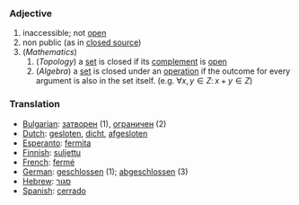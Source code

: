 ===Adjective===

# inaccessible; not [[open]]
# non public (as in [[closed source]])
# (''Mathematics'')
## (''Topology'') a [[set]] is closed if its [[complement]] is [[open]]
## (''Algebra'') a [[set]] is closed under an [[operation]] if the outcome for every argument is also in the set itself. (e.g. <math> \forall x,y \in Z:\, x + y \in Z</math>)

===Translation===
*[[Bulgarian]]: [[затворен]] (1), [[ограничен]] (2)
*[[Dutch]]: [[gesloten]], [[dicht]], [[afgesloten]]
*[[Esperanto]]: [[fermita]]
*[[Finnish]]: [[suljettu]]
*[[French]]: [[fermé]]
*[[German]]: [[geschlossen]] (1); [[abgeschlossen]] (3)
*[[Hebrew]]: [[סגור]]
*[[Spanish]]: [[cerrado]]